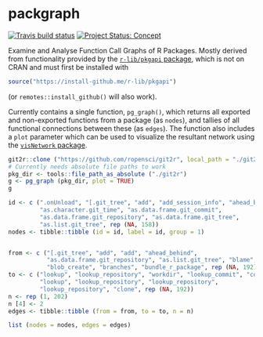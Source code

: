 # packgraph

<!-- badges: start -->
[![Travis build status](https://travis-ci.org/mpadge/packgraph.svg?branch=master)](https://travis-ci.org/mpadge/packgraph)
[![Project Status: Concept](https://www.repostatus.org/badges/latest/concept.svg)](https://www.repostatus.org/#concept)
<!-- badges: end -->

Examine and Analyse Function Call Graphs of R Packages. Mostly derived from
functionality provided by the [`r-lib/pkgapi`
package](https://github.com/r-lib/pkgapi), which is not on CRAN and must first
be installed with
```r
source("https://install-github.me/r-lib/pkgapi")
```
(or `remotes::install_github()` will also work).

Currently contains a single function, `pg_graph()`, which returns all exported
and non-exported functions from a package (as `nodes`), and tallies of all
functional connections between these (as `edges`). The function also includes
a `plot` parameter which can be used to visualize the resultant network using
the [`visNetwork` package](https://github.com/datastorm-open/visNetwork).

```r
git2r::clone ("https://github.com/ropensci/git2r", local_path = "./git2r")
# Currently needs absolute file paths to work
pkg_dir <- tools::file_path_as_absolute ("./git2r")
g <- pg_graph (pkg_dir, plot = TRUE)
g
```
```r
id <- c (".onUnload", "[.git_tree", "add", "add_session_info", "ahead_behind",
         "as.character.git_time", "as.data.frame.git_commit",
         "as.data.frame.git_repository", "as.data.frame.git_tree",
         "as.list.git_tree", rep (NA, 158))
nodes <- tibble::tibble (id = id, label = id, group = 1)


from <- c ("[.git_tree", "add", "add", "ahead_behind",
           "as.data.frame.git_repository", "as.list.git_tree", "blame",
           "blob_create", "branches", "bundle_r_package", rep (NA, 192))
to <- c ("lookup", "lookup_repository", "workdir", "lookup_commit", "commits",
         "lookup", "lookup_repository", "lookup_repository",
         "lookup_repository", "clone", rep (NA, 192))
n <- rep (1, 202)
n [4] <- 2
edges <- tibble::tibble (from = from, to = to, n = n)

list (nodes = nodes, edges = edges)
```



